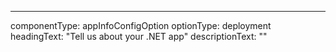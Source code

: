 ---
componentType: appInfoConfigOption
optionType: deployment
headingText: "Tell us about your .NET app"
descriptionText: ""




